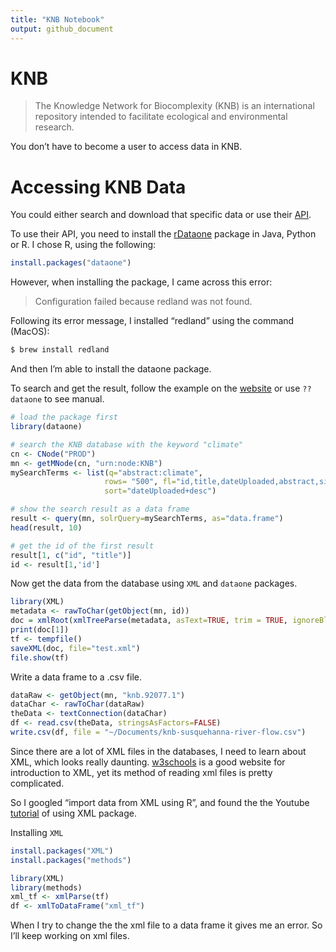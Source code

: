 ```yaml
---
title: "KNB Notebook"
output: github_document
---
```


# KNB

> The Knowledge Network for Biocomplexity (KNB) is an international repository intended to facilitate ecological and environmental research.

You don't have to become a user to access data in KNB.

# Accessing KNB Data
You could either search and download that specific data or use their [API](https://knb.ecoinformatics.org/api).

To use their API, you need to install the [rDataone](https://github.com/DataONEorg/rdataone) package in Java, Python or R. I chose R, using the following:
```r
install.packages("dataone")
```
However, when installing the package, I came across this error:

> Configuration failed because redland was not found.

Following its error message, I installed "redland" using the command (MacOS):
```bash
$ brew install redland 
```
And then I'm able to install the dataone package.


To search and get the result, follow the example on the [website](https://github.com/DataONEorg/rdataone) or use `??dataone` to see manual. 
```r
# load the package first
library(dataone)

# search the KNB database with the keyword "climate"
cn <- CNode("PROD")
mn <- getMNode(cn, "urn:node:KNB")
mySearchTerms <- list(q="abstract:climate",
                     rows= "500", fl="id,title,dateUploaded,abstract,size",
                     sort="dateUploaded+desc")

# show the search result as a data frame
result <- query(mn, solrQuery=mySearchTerms, as="data.frame")
head(result, 10)

# get the id of the first result
result[1, c("id", "title")]
id <- result[1,'id']
```

Now get the data from the database using `XML` and `dataone` packages.
```r
library(XML)
metadata <- rawToChar(getObject(mn, id))
doc = xmlRoot(xmlTreeParse(metadata, asText=TRUE, trim = TRUE, ignoreBlanks = TRUE))
print(doc[1])
tf <- tempfile()
saveXML(doc, file="test.xml")
file.show(tf)

```


Write a data frame to a .csv file.
```r
dataRaw <- getObject(mn, "knb.92077.1")
dataChar <- rawToChar(dataRaw)
theData <- textConnection(dataChar)
df <- read.csv(theData, stringsAsFactors=FALSE)
write.csv(df, file = "~/Documents/knb-susquehanna-river-flow.csv")
```



Since there are a lot of XML files in the databases, I need to learn about XML, which looks really daunting. [w3schools](https://www.w3schools.com/xml/xml_whatis.asp) is a good website for introduction to XML, yet its method of reading xml files is pretty complicated.

So I googled "import data from XML using R", and found the the Youtube [tutorial](https://www.youtube.com/watch?v=1cM_ZNZ9hhE) of using XML package. 

Installing `XML`
```r
install.packages("XML")
install.packages("methods")
```

```r
library(XML)
library(methods)
xml_tf <- xmlParse(tf)
df <- xmlToDataFrame("xml_tf")
```
When I try to change the the xml file to a data frame it gives me an error. So I'll keep working on xml files. 
